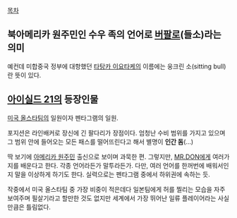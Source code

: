 [[목차]]

== 북아메리카 원주민인 수우 족의 언어로 [[버팔로]](들소)라는 의미 == 
예컨데 미합중국 정부에 대항했던 [[타탕카 이요타케]]의 이름에는 웅크린 소(sitting bull)란 뜻이 있다.

== [[아이실드 21]]의 등장인물 ==
[[미국 올스타팀]]의 일원이자 펜타그램의 일원.

포지션은 라인배커로 장신에 긴 팔다리가 장점이다. 엄청난 수비 범위를 가지고 있으며 그 범위 안에 들어오는 모든 패스를 떨어뜨린다고 해서 별명이 '''인간 돔'''(…)

딱 보기에 [[아메리카 원주민]] 출신으로 보이며 과묵한 편. 그렇지만, [[MR.DON]]에게 여러가지를 배운다고 한다. 각종 언어라든가 말투라든가. 다만, 여러 언어를 한꺼번에 배워서인지 말을 이상하게 하기도 한다. 실력으로는 펜타그램 중에서 하위권에 속하는 듯.

작중에서 미국 올스타팀 중 가장 비중이 적은데다 일본팀에게 허를 찔리는 모습을 자주 보여주며 필살기라고 할만한 것도 없지만 세계에서 가장 뛰어난 일류 플레이어라는 사실만큼은 틀림없다.
